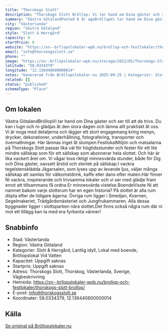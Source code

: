 ```yaml
---
title: "Thorskogs Slott"
description: "Thorskogs Slott Bröllop: Vi tar hand om Dina gäster och ser till att de trivs. Du kan i lugn och ro glädjas åt den stora dagen och lämna allt praktiskt åt.."
summary: "Västra GötalandPosted 6 år agoBröllopVi tar hand om Dina gäster och ser till att de trivs. Du kan i lugn och ro glädjas åt den stora dagen och lämna allt praktiskt åt oss. Vi är noga med detaljerna…"
city: "Västerlanda"
region: "Västra Götaland"
style: "Slott & Herrgård"
capacity: 0
startPrice: 0
website: "https://xn--brllopslokaler-wpb.nu/brollop-och-festlokaler/thorskogs-slott-brollop/"
email: "info@thorskogsslott.se"
phone: ""
image: "https://xn--brllopslokaler-wpb.nu/storage/2022/05/Thorskogs-Slott-brollopslokal-festlokal-brollop-festvaning-goteborg.webp"
latitude: "58.0334379"
longitude: "12.136440600000014"
notes: "Genererad från Bröllopslokaler.nu 2025-09-25 | Kategorier: Slott & Herrgård, Lantlig idyll, Lokal med boende, Bröllopslokal Vid Vatten"
related: []
status: "published"
schemaType: "Place"
---
```


## Om lokalen

Västra GötalandBröllopVi tar hand om Dina gäster och ser till att de trivs. Du kan i lugn och ro glädjas åt den stora dagen och lämna allt praktiskt åt oss. Vi är noga med detaljerna och lägger ett stort engagemang kring menyn, drycker, dekorationer, underhållning, fotografering, transporter och övernattningar. Här lämnas inget åt slumpen.FestlokalMiljön och matsalarna på Thorskogs Slott passar lika väl för högtidsstunder och fester för ett lite mindre sällskap som för ett sällskap som abonnerar hela slottet. Och här är lika vackert året om. Vi vågar lova riktigt minnesvärda stunder, både för Dig och Dina gäster, oavsett årstid och storlek på sällskap.I vackra tegelstensklädda Jägarsalen, som lyses upp av levande ljus, väljer många sällskap att samlas för välkomstdrink, kaffe eller dans efter maten.Här finner Ni vackra, inspirerande och trivsamma lokaler och vi ser med glädje fram emot att tillsammans få ordna Er minnesvärda vistelse.BoendeVisste Ni att namnet bakom varje slottsrum har en egen historia? På slottet är alla rum döpta efter de tidigare ägarna. Övriga rum ligger i Smedjan, Kvarnen, Segelmakeriet, Trädgårdsmästeriet och Jungfrukammaren. Alla dessa byggnader ligger i slottsparken nära slottet.Det finns också några rum där ni mot ett tillägg kan ta med era fyrbenta vänner!

## Snabbinfo

- Stad: Västerlanda
- Region: Västra Götaland
- Kategorier: Slott & Herrgård, Lantlig idyll, Lokal med boende, Bröllopslokal Vid Vatten
- Kapacitet: Uppgift saknas
- Startpris: Uppgift saknas
- Adress: Thorskogs Slott, Thorskog, Västerlanda, Sverige, Vägbeskrivning
- Hemsida: https://xn--brllopslokaler-wpb.nu/brollop-och-festlokaler/thorskogs-slott-brollop/
- E-post: info@thorskogsslott.se
- Koordinater: 58.0334379, 12.136440600000014

## Källa

[Se original på Bröllopslokaler.nu](https://xn--brllopslokaler-wpb.nu/brollop-och-festlokaler/thorskogs-slott-brollop/)
